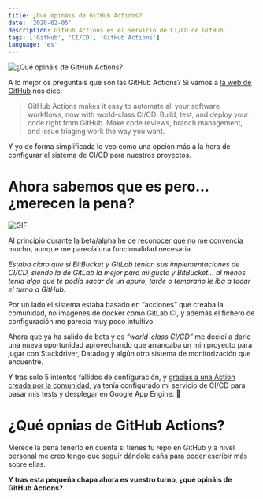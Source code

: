 ```yaml
---
title: ¿Qué opináis de GitHub Actions?
date: '2020-02-05'
description: GitHub Actions es el servicio de CI/CD de GitHub.
tags: ['GitHub', 'CI/CD', 'GitHub Actions']
language: 'es'
---
```


![¿Qué opináis de GitHub Actions?](/img/que-opinais-de-github-actions.png 'https://twitter.com/CDAOOC/status/1176224452151042054')

A lo mejor os preguntáis que son las GitHub Actions? Si vamos a [la web de GitHub](https://github.com/features/actions) nos dice:

> GitHub Actions makes it easy to automate all your software workflows, now with world-class CI/CD. Build, test, and deploy your code right from GitHub. Make code reviews, branch management, and issue triaging work the way you want.

Y yo de forma simplificada lo veo como una opción más a la hora de configurar el sistema de CI/CD para nuestros proyectos.

# Ahora sabemos que es pero… ¿merecen la pena?

![GIF](https://media.giphy.com/media/14mgxYFJHXGmoo/giphy.gif 'Ummmmh')

Al principio durante la beta/alpha he de reconocer que no me convencia mucho, aunque me parecía una funcionalidad necesaria.

_Estaba claro que si BitBucket y GitLab tenían sus implementaciones de CI/CD, siendo la de GitLab la mejor para mi gusto y BitBucket… al menos tenía algo que te podía sacar de un apuro, tarde o temprano le iba a tocar el turno a GitHub._

Por un lado el sistema estaba basado en “acciones” que creaba la comunidad, no imagenes de docker como GitLab CI, y además el fichero de configuración me parecía muy poco intuitivo.

Ahora que ya ha salido de beta y es _“world-class CI/CD”_ me decidí a darle una nueva oportunidad aprovechando que arrancaba un miniproyecto para jugar con Stackdriver, Datadog y algún otro sistema de monitorización que encuentre.

Y tras solo 5 intentos fallidos de configuración, y [gracias a una Action creada por la comunidad](https://github.com/GoogleCloudPlatform/github-actions), ya tenía configurado mi servicio de CI/CD para pasar mis tests y desplegar en Google App Engine. 🚀

# ¿Qué opnias de GitHub Actions?

Merece la pena tenerlo en cuenta si tienes tu repo en GitHub y a nivel personal me creo tengo que seguir dándole caña para poder escribir más sobre ellas.

**Y tras esta pequeña chapa ahora es vuestro turno, ¿qué opináis de GitHub Actions?**
